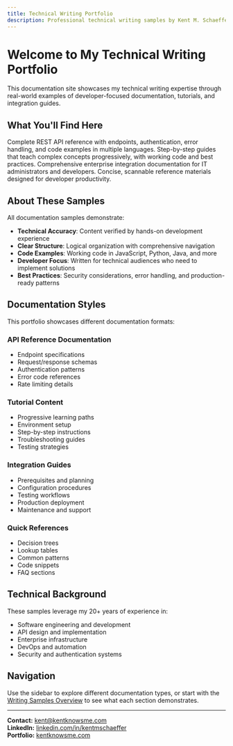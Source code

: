 ```yaml
---
title: Technical Writing Portfolio
description: Professional technical writing samples by Kent M. Schaeffer
---
```



# Welcome to My Technical Writing Portfolio

This documentation site showcases my technical writing expertise through real-world examples of developer-focused documentation, tutorials, and integration guides.

## What You'll Find Here

<CardGrid>
  <Card title="API Documentation" icon="document">
    Complete REST API reference with endpoints, authentication, error handling, and code examples in multiple languages.
  </Card>
  
  <Card title="Developer Tutorials" icon="rocket">
    Step-by-step guides that teach complex concepts progressively, with working code and best practices.
  </Card>
  
  <Card title="Integration Guides" icon="puzzle">
    Comprehensive enterprise integration documentation for IT administrators and developers.
  </Card>
  
  <Card title="Quick References" icon="list-format">
    Concise, scannable reference materials designed for developer productivity.
  </Card>
</CardGrid>

## About These Samples

All documentation samples demonstrate:

- **Technical Accuracy**: Content verified by hands-on development experience
- **Clear Structure**: Logical organization with comprehensive navigation
- **Code Examples**: Working code in JavaScript, Python, Java, and more
- **Developer Focus**: Written for technical audiences who need to implement solutions
- **Best Practices**: Security considerations, error handling, and production-ready patterns

## Documentation Styles

This portfolio showcases different documentation formats:

### API Reference Documentation
- Endpoint specifications
- Request/response schemas
- Authentication patterns
- Error code references
- Rate limiting details

### Tutorial Content
- Progressive learning paths
- Environment setup
- Step-by-step instructions
- Troubleshooting guides
- Testing strategies

### Integration Guides
- Prerequisites and planning
- Configuration procedures
- Testing workflows
- Production deployment
- Maintenance and support

### Quick References
- Decision trees
- Lookup tables
- Common patterns
- Code snippets
- FAQ sections

## Technical Background

These samples leverage my 20+ years of experience in:
- Software engineering and development
- API design and implementation
- Enterprise infrastructure
- DevOps and automation
- Security and authentication systems

## Navigation

Use the sidebar to explore different documentation types, or start with the [Writing Samples Overview](/samples/) to see what each section demonstrates.

---

**Contact:** kent@kentknowsme.com  
**LinkedIn:** [linkedin.com/in/kentmschaeffer](https://www.linkedin.com/in/kentmschaeffer)  
**Portfolio:** [kentknowsme.com](https://kentknowsme.com)